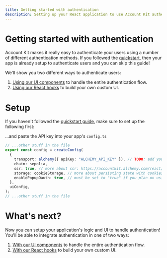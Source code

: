 ```yaml
---
title: Getting started with authentication
description: Setting up your React application to use Account Kit authentication
---
```



# Getting started with authentication

Account Kit makes it really easy to authenticate your users using a number of different authentication methods. If you followed the [quickstart](/react/quickstart), then your app is already setup to authenticate users and you can skip this guide!

We'll show you two different ways to authenticate users:

1. [Using our UI components](/react/ui-components) to handle the entire authentication flow.
2. [Using our React hooks](/react/react-hooks) to build your own custom UI.

# Setup

If you haven't followed the [quickstart guide](/react/quickstart), make sure to set up the following first:

<Snippet />

...and paste the API key into your app's `config.ts`

```ts [config.ts]
// ...other stuff in the file
export const config = createConfig(
  {
    transport: alchemy({ apiKey: "ALCHEMY_API_KEY" }), // TODO: add your Alchemy API key - https://dashboard.alchemy.com/accounts
    chain: sepolia,
    ssr: true, // more about ssr: https://accountkit.alchemy.com/react/ssr
    storage: cookieStorage, // more about persisting state with cookies: https://accountkit.alchemy.com/react/ssr#persisting-the-account-state
    enablePopupOauth: true, // must be set to "true" if you plan on using popup rather than redirect in the social login flow
  },
  uiConfig,
);
// ...other stuff in the file
```

# What's next?

Now you can setup your application's logic and UI to handle authentication! You'll be able to integrate authentication in one of two ways:

1. [With our UI components](/react/ui-components) to handle the entire authentication flow.
2. [With our React hooks](/react/react-hooks) to build your own custom UI.
